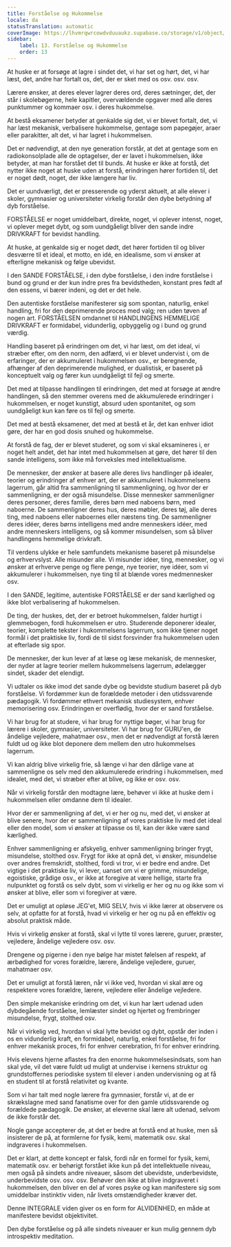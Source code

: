 ```yaml
---
title: Forståelse og Hukommelse
locale: da
statusTranslation: automatic
coverImage: https://lhvmrqwrcowdvduuaukz.supabase.co/storage/v1/object/public/strapi-uploads/small_cover-educacion-fundamental.webp-2d51a7828a2b1309555be27f7e2a61a0.webp
sidebar:
    label: 13. Forståelse og Hukommelse
    order: 13
---
```

At huske er at forsøge at lagre i sindet det, vi har set og hørt, det, vi har læst, det, andre har fortalt os, det, der er sket med os osv. osv. osv.

Lærere ønsker, at deres elever lagrer deres ord, deres sætninger, det, der står i skolebøgerne, hele kapitler, overvældende opgaver med alle deres punktummer og kommaer osv. i deres hukommelse.

At bestå eksamener betyder at genkalde sig det, vi er blevet fortalt, det, vi har læst mekanisk, verbalisere hukommelse, gentage som papegøjer, araer eller parakitter, alt det, vi har lagret i hukommelsen.

Det er nødvendigt, at den nye generation forstår, at det at gentage som en radiokonsolplade alle de optagelser, der er lavet i hukommelsen, ikke betyder, at man har forstået det til bunds. At huske er ikke at forstå, det nytter ikke noget at huske uden at forstå, erindringen hører fortiden til, det er noget dødt, noget, der ikke længere har liv.

Det er uundværligt, det er presserende og yderst aktuelt, at alle elever i skoler, gymnasier og universiteter virkelig forstår den dybe betydning af dyb forståelse.

FORSTÅELSE er noget umiddelbart, direkte, noget, vi oplever intenst, noget, vi oplever meget dybt, og som uundgåeligt bliver den sande indre DRIVKRAFT for bevidst handling.

At huske, at genkalde sig er noget dødt, det hører fortiden til og bliver desværre til et ideal, et motto, en idé, en idealisme, som vi ønsker at efterligne mekanisk og følge ubevidst.

I den SANDE FORSTÅELSE, i den dybe forståelse, i den indre forståelse i bund og grund er der kun indre pres fra bevidstheden, konstant pres født af den essens, vi bærer indeni, og det er det hele.

Den autentiske forståelse manifesterer sig som spontan, naturlig, enkel handling, fri for den deprimerende proces med valg; ren uden tøven af nogen art. FORSTÅELSEN omdannet til HANDLINGENS HEMMELIGE DRIVKRAFT er formidabel, vidunderlig, opbyggelig og i bund og grund værdig.

Handling baseret på erindringen om det, vi har læst, om det ideal, vi stræber efter, om den norm, den adfærd, vi er blevet undervist i, om de erfaringer, der er akkumuleret i hukommelsen osv., er beregnende, afhænger af den deprimerende mulighed, er dualistisk, er baseret på konceptuelt valg og fører kun uundgåeligt til fejl og smerte.

Det med at tilpasse handlingen til erindringen, det med at forsøge at ændre handlingen, så den stemmer overens med de akkumulerede erindringer i hukommelsen, er noget kunstigt, absurd uden spontanitet, og som uundgåeligt kun kan føre os til fejl og smerte.

Det med at bestå eksamener, det med at bestå et år, det kan enhver idiot gøre, der har en god dosis snuhed og hukommelse.

At forstå de fag, der er blevet studeret, og som vi skal eksamineres i, er noget helt andet, det har intet med hukommelsen at gøre, det hører til den sande intelligens, som ikke må forveksles med intellektualisme.

De mennesker, der ønsker at basere alle deres livs handlinger på idealer, teorier og erindringer af enhver art, der er akkumuleret i hukommelsens lagerrum, går altid fra sammenligning til sammenligning, og hvor der er sammenligning, er der også misundelse. Disse mennesker sammenligner deres personer, deres familie, deres børn med naboens børn, med naboerne. De sammenligner deres hus, deres møbler, deres tøj, alle deres ting, med naboens eller naboernes eller næstens ting. De sammenligner deres idéer, deres børns intelligens med andre menneskers idéer, med andre menneskers intelligens, og så kommer misundelsen, som så bliver handlingens hemmelige drivkraft.

Til verdens ulykke er hele samfundets mekanisme baseret på misundelse og erhvervslyst. Alle misunder alle. Vi misunder idéer, ting, mennesker, og vi ønsker at erhverve penge og flere penge, nye teorier, nye idéer, som vi akkumulerer i hukommelsen, nye ting til at blænde vores medmennesker osv.

I den SANDE, legitime, autentiske FORSTÅELSE er der sand kærlighed og ikke blot verbalisering af hukommelsen.

De ting, der huskes, det, der er betroet hukommelsen, falder hurtigt i glemmebogen, fordi hukommelsen er utro. Studerende deponerer idealer, teorier, komplette tekster i hukommelsens lagerrum, som ikke tjener noget formål i det praktiske liv, fordi de til sidst forsvinder fra hukommelsen uden at efterlade sig spor.

De mennesker, der kun lever af at læse og læse mekanisk, de mennesker, der nyder at lagre teorier mellem hukommelsens lagerrum, ødelægger sindet, skader det elendigt.

Vi udtaler os ikke imod det sande dybe og bevidste studium baseret på dyb forståelse. Vi fordømmer kun de forældede metoder i den utidssvarende pædagogik. Vi fordømmer ethvert mekanisk studiesystem, enhver memorisering osv. Erindringen er overflødig, hvor der er sand forståelse.

Vi har brug for at studere, vi har brug for nyttige bøger, vi har brug for lærere i skoler, gymnasier, universiteter. Vi har brug for GURU'en, de åndelige vejledere, mahatmaer osv., men det er nødvendigt at forstå læren fuldt ud og ikke blot deponere dem mellem den utro hukommelses lagerrum.

Vi kan aldrig blive virkelig frie, så længe vi har den dårlige vane at sammenligne os selv med den akkumulerede erindring i hukommelsen, med idealet, med det, vi stræber efter at blive, og ikke er osv. osv.

Når vi virkelig forstår den modtagne lære, behøver vi ikke at huske dem i hukommelsen eller omdanne dem til idealer.

Hvor der er sammenligning af det, vi er her og nu, med det, vi ønsker at blive senere, hvor der er sammenligning af vores praktiske liv med det ideal eller den model, som vi ønsker at tilpasse os til, kan der ikke være sand kærlighed.

Enhver sammenligning er afskyelig, enhver sammenligning bringer frygt, misundelse, stolthed osv. Frygt for ikke at opnå det, vi ønsker, misundelse over andres fremskridt, stolthed, fordi vi tror, vi er bedre end andre. Det vigtige i det praktiske liv, vi lever, uanset om vi er grimme, misundelige, egoistiske, grådige osv., er ikke at foregive at være hellige, starte fra nulpunktet og forstå os selv dybt, som vi virkelig er her og nu og ikke som vi ønsker at blive, eller som vi foregiver at være.

Det er umuligt at opløse JEG'et, MIG SELV, hvis vi ikke lærer at observere os selv, at opfatte for at forstå, hvad vi virkelig er her og nu på en effektiv og absolut praktisk måde.

Hvis vi virkelig ønsker at forstå, skal vi lytte til vores lærere, guruer, præster, vejledere, åndelige vejledere osv. osv.

Drengene og pigerne i den nye bølge har mistet følelsen af respekt, af ærbødighed for vores forældre, lærere, åndelige vejledere, guruer, mahatmaer osv.

Det er umuligt at forstå læren, når vi ikke ved, hvordan vi skal ære og respektere vores forældre, lærere, vejledere eller åndelige vejledere.

Den simple mekaniske erindring om det, vi kun har lært udenad uden dybdegående forståelse, lemlæster sindet og hjertet og frembringer misundelse, frygt, stolthed osv.

Når vi virkelig ved, hvordan vi skal lytte bevidst og dybt, opstår der inden i os en vidunderlig kraft, en formidabel, naturlig, enkel forståelse, fri for enhver mekanisk proces, fri for enhver cerebration, fri for enhver erindring.

Hvis elevens hjerne aflastes fra den enorme hukommelsesindsats, som han skal yde, vil det være fuldt ud muligt at undervise i kernens struktur og grundstoffernes periodiske system til elever i anden undervisning og at få en student til at forstå relativitet og kvante.

Som vi har talt med nogle lærere fra gymnasier, forstår vi, at de er skrækslagne med sand fanatisme over for den gamle utidssvarende og forældede pædagogik. De ønsker, at eleverne skal lære alt udenad, selvom de ikke forstår det.

Nogle gange accepterer de, at det er bedre at forstå end at huske, men så insisterer de på, at formlerne for fysik, kemi, matematik osv. skal indgraveres i hukommelsen.

Det er klart, at dette koncept er falsk, fordi når en formel for fysik, kemi, matematik osv. er behørigt forstået ikke kun på det intellektuelle niveau, men også på sindets andre niveauer, såsom det ubevidste, underbevidste, underbevidste osv. osv. osv. Behøver den ikke at blive indgraveret i hukommelsen, den bliver en del af vores psyke og kan manifestere sig som umiddelbar instinktiv viden, når livets omstændigheder kræver det.

Denne INTEGRALE viden giver os en form for ALVIDENHED, en måde at manifestere bevidst objektivitet.

Den dybe forståelse og på alle sindets niveauer er kun mulig gennem dyb introspektiv meditation.

